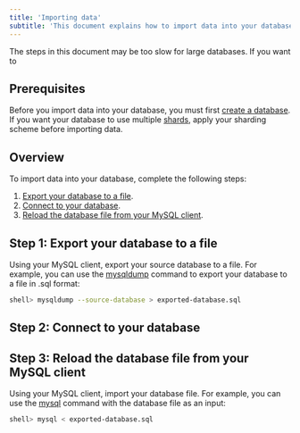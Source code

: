```yaml
---
title: 'Importing data'
subtitle: 'This document explains how to import data into your database.'
---
```


<InfoBlock type="note">
  The steps in this document may be too slow for large databases. If you want to
</InfoBlock>

## Prerequisites

Before you import data into your database, you must first [create a database](creating-database). If you want your database to use multiple [shards](/psdb/understanding-sharding-schemes), apply your sharding scheme before importing data.

## Overview

To import data into your database, complete the following steps:

1. [Export your database to a file](https://dev.mysql.com/doc/refman/8.0/en/mysqldump-sql-format.html).
1. [Connect to your database](connecting-to-db).
1. [Reload the database file from your MySQL client](https://dev.mysql.com/doc/refman/8.0/en/reloading-sql-format-dumps.html).

## Step 1: Export your database to a file

Using your MySQL client, export your source database to a file. For example,
you can use the [mysqldump](https://dev.mysql.com/doc/refman/8.0/en/mysqldump-sql-format.html) command to export your database to a file in .sql format:

```bash
shell> mysqldump --source-database > exported-database.sql
```

## Step 2: Connect to your database

## Step 3: Reload the database file from your MySQL client

Using your MySQL client, import your database file. For example, you can use the [mysql](https://dev.mysql.com/doc/refman/8.0/en/reloading-sql-format-dumps.html) command with the database file as an input:

```bash
shell> mysql < exported-database.sql
```
